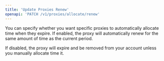 ```yaml
---
title: 'Update Proxies Renew'
openapi: 'PATCH /v1/proxies/allocate/renew'
---
```


You can specify whether you want specific proxies to automatically allocate time when they expire. If enabled, the proxy will automatically renew for the same amount of time as the current period.

<Warning>
    If disabled, the proxy will expire and be removed from your account unless you manually allocate time it.
</Warning>